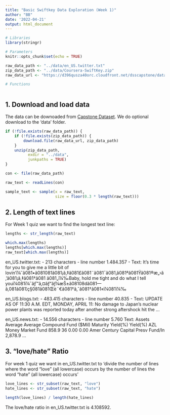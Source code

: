 ```yaml
---
title: "Basic Swiftkey Data Exploration (Week 1)"
author: "BB"
date: '2022-04-21'
output: html_document
---
```


```r
# Libraries
library(stringr)

# Parameters
knitr::opts_chunk$set(echo = TRUE)

raw_data_path <- "../data/en_US.twitter.txt"
zip_data_path <- "../data/Coursera-SwiftKey.zip"
raw_data_url <- "https://d396qusza40orc.cloudfront.net/dsscapstone/dataset/Coursera-SwiftKey.zip"

# Functions



```

## 1. Download and load data

The data can be downoaded from [Capstone Dataset](https://d396qusza40orc.cloudfront.net/dsscapstone/dataset/Coursera-SwiftKey.zip). We do optional download to the 'data' folder.

```r

if (!file.exists(raw_data_path)) {
    if (!file.exists(zip_data_path)) {
        download.file(raw_data_url, zip_data_path)
    }
    unzip(zip_data_path,
          exdir = "../data",
          junkpaths = TRUE)
}

con <- file(raw_data_path)

raw_text <- readLines(con)

sample_text <- sample(x = raw_text, 
                      size = floor(0.3 * length(raw_text)))


```


## 2. Length of text lines

For Week 1 quiz we want to find the longest text line:

```r

lengths <- str_length(raw_text)

which.max(lengths)
lengths[which.max(lengths)]
raw_text[which.max(lengths)]


```
en_US.twitter.txt: 
- 213 characters
- line number 1.484.357
- Text: It's time for you to give me a little bit of lovin'ï¼ˆã\u0081•ã\u0081\u0081ã\u0081¡ã‚‡ã\u0081£ã\u0081¨ã\u0081¯ã\u0081‚ã\u0081ªã\u0081Ÿã\u0081®æ„›ã‚’ã\u0081¡ã‚‡ã\u0081†ã\u0081 ã\u0081„ï¼‰Baby, hold me tight and do what I tell youï¼\u0081ï¼ˆãƒ™ã‚¤ãƒ“ãƒ¼æŠ±ã\u0081\u008dã\u0081—ã‚\u0081ã\u0081¦ç§\u0081ã\u0081Œè¨€ã\u0081†ã‚ˆã\u0081†ã\u0081«ï¼\u0081ï¼‰

en_US.blogs.txt:
- 483.415 characters
- line number 40.835
- Text: UPDATE AS OF 11:30 A.M. EDT, MONDAY, APRIL 11: No damage to Japan's nuclear power plants was reported today after another strong aftershock hit the ...

en_US.news.txt:
- 14.556 characters
- line number 5.760
Text: Assets Average Average Compound Fund ($Mil) Maturity Yield(%) Yield(%) AZL Money Market Fund 858.9 36 0.00 0.00 Amer Century Capital Presv Fund/In 2,878.9 ...




## 3. "love/hate" Ratio

For week 1 quiz we want in en_US.twitter.txt to 'divide the number of lines where the word "love" (all lowercase) occurs by the number of lines the word "hate" (all lowercase) occurs'

```r
love_lines <- str_subset(raw_text, "love")
hate_lines <- str_subset(raw_text, "hate")
    
length(love_lines) / length(hate_lines)    
```

The love/hate ratio in en_US.twitter.txt is 4.108592.

